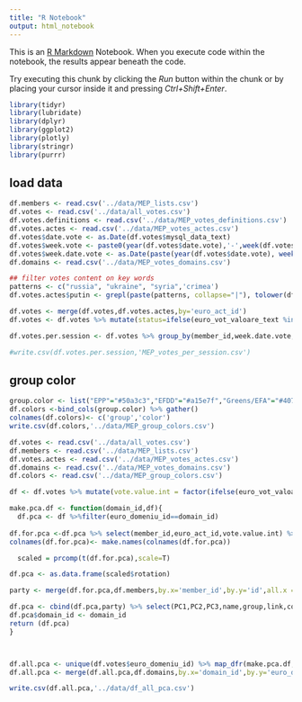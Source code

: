 ```yaml
---
title: "R Notebook"
output: html_notebook
---
```


This is an [R Markdown](http://rmarkdown.rstudio.com) Notebook. When you execute code within the notebook, the results appear beneath the code. 

Try executing this chunk by clicking the *Run* button within the chunk or by placing your cursor inside it and pressing *Ctrl+Shift+Enter*. 

```r
library(tidyr)
library(lubridate)
library(dplyr)
library(ggplot2)
library(plotly)
library(stringr)
library(purrr)
```

## load data
```r
df.members <- read.csv('../data/MEP_lists.csv')
df.votes <- read.csv('../data/all_votes.csv')
df.votes.definitions <- read.csv('../data/MEP_votes_definitions.csv')
df.votes.actes <- read.csv('../data/MEP_votes_actes.csv')
df.votes$date.vote <- as.Date(df.votes$mysql_data_text)
df.votes$week.vote <- paste0(year(df.votes$date.vote),'-',week(df.votes$date.vote))
df.votes$week.date.vote <- as.Date(paste(year(df.votes$date.vote), week(df.votes$date.vote), 1, sep="-"), "%Y-%U-%u")
df.domains <- read.csv('../data/MEP_votes_domains.csv')

## filter votes content on key words
patterns <- c("russia", "ukraine", "syria",'crimea')
df.votes.actes$putin <- grepl(paste(patterns, collapse="|"), tolower(df.votes.actes$acte_title))

df.votes <- merge(df.votes,df.votes.actes,by='euro_act_id')
df.votes <- df.votes %>% mutate(status=ifelse(euro_vot_valoare_text %in% c('A','M'),'Absent','Present'))

df.votes.per.session <- df.votes %>% group_by(member_id,week.date.vote,status ) %>% summarise(n=n()) 

#write.csv(df.votes.per.session,'MEP_votes_per_session.csv')
```


## group color
```r
group.color <- list("EPP"="#50a3c3","EFDD"="#a15e7f","Greens/EFA"="#40796b","ENF"="#163e5d","S&D"="#d75054","GUE-NGL"="#ae5129","ALDE/ADLE"="#eda337","NI"="lightgrey","ECR"="#bdbd26")
df.colors <-bind_cols(group.color) %>% gather() 
colnames(df.colors)<- c('group','color')
write.csv(df.colors,'../data/MEP_group_colors.csv')
```


```r

df.votes <- read.csv('../data/all_votes.csv')
df.members <- read.csv('../data/MEP_lists.csv')
df.votes.actes <- read.csv('../data/MEP_votes_actes.csv')
df.domains <- read.csv('../data/MEP_votes_domains.csv')
df.colors <- read.csv('../data/MEP_group_colors.csv')

df <- df.votes %>% mutate(vote.value.int = factor(ifelse(euro_vot_valoare_text == "+", 1,ifelse(euro_vot_valoare_text == "-",-2,ifelse(euro_vot_valoare_text=='0',-1,0))))) %>% select(-euro_vot_valoare_text) %>% mutate(vote.value.int=as.numeric(vote.value.int))

make.pca.df <- function(domain_id,df){
  df.pca <- df %>%filter(euro_domeniu_id==domain_id)
  
df.for.pca <-df.pca %>% select(member_id,euro_act_id,vote.value.int) %>% spread(euro_act_id,vote.value.int,fill = 0)
colnames(df.for.pca)<- make.names(colnames(df.for.pca))

  scaled = prcomp(t(df.for.pca),scale=T)

df.pca <- as.data.frame(scaled$rotation)

party <- merge(df.for.pca,df.members,by.x='member_id',by.y='id',all.x = TRUE) #%>% filter(country=='France') #%>% select(party) 

df.pca <- cbind(df.pca,party) %>% select(PC1,PC2,PC3,name,group,link,country,party,status )
df.pca$domain_id <- domain_id
return (df.pca)
}



df.all.pca <- unique(df.votes$euro_domeniu_id) %>% map_dfr(make.pca.df,df)
df.all.pca <- merge(df.all.pca,df.domains,by.x='domain_id',by.y='euro_domeniu_id')

write.csv(df.all.pca,'../data/df_all_pca.csv')

```



